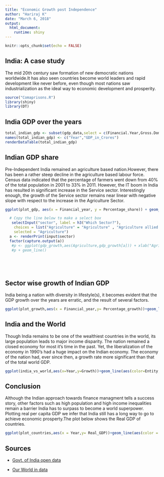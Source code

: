```yaml
---
title: "Economic Growth post Independence"
author: "Hariraj K"
date: "March 6, 2018"
output: 
  html_document:
    runtime: shiny
---
```


```r
knitr::opts_chunk$set(echo = FALSE)
```

## India: A case study
 The mid 20th century saw formation of new democratic nations worldwide.It has also seen countries become world leaders and rapid development like never before,
even though most nations saw industrialization as the ideal way to economic development and prosperity.


```r
source("Comaprisons.R")
library(shiny)
library(DT)

```

## India GDP over the years

```r
total_indian_gdp <- subset(gdp_data,select = c(Financial.Year,Gross.Domestic.Product..in.Rs..Cr..at.2004.05.Prices))
names(total_indian_gdp) <- c("Year","GDP_in_Crores")
renderDataTable(total_indian_gdp)
```

## Indian GDP share

Pre-Independent India remained an agriculture based nation.However, there has been a rather steep decline in the agriculture based labour force. Census data indicated that the percentage of farmers went down from 40% of the total population in 2001 to 33% in 2011. However, the IT boom in India has resulted in significant increase in the Service sector. Interestingly enough, the growth of the Service sector remains near linear with negative slope with respect to the increase in the Agriculture Sector.

```r
ggplot(plot_gdp, aes(x = Financial_year, y = Percentage_share)) + geom_line(aes(color = Sector,group = Sector))

```
```r

  # Copy the line below to make a select box 
   selectInput("sector", label = h3("Which Sector?"), 
    choices = list("Agriculture" = "Agriculture" , "Agriculture allied services" = "Agriculture_allied_services", "Industry" = "Industry", "Mining and quarrying" = "Mining_and_quarrying", "Manufacturing"  ="Manufacturing","Services" ="Services"), 
    selected = "Agriculture")
  a <- renderPrint(input$sector)
  factor(capture.output(a))
   #p <- ggplot(gdp_growth,aes(Agriculture,gdp_growth[a])) + xlab("Agriculture growth") + ylab(input$sector)
   #p + geom_line()
  
  




```

## Sector wise growth of Indian GDP

India being a nation with diversity in lifestyle(s), it becomes evident that the GDP growth over the years are erratic, and the result of several factors.

```r
ggplot(plot_growth,aes(x = Financial_year,y= Percentage_growth))+geom_line(aes(color = Sector,group = Sector)) + xlab("Financial Year") + ylab("Percentage Growth")

```

## India and the World

Though India remains to be one of the wealthiest countries in the world, its large population leads to major income disparity. The nation remained a closed economy for most it’s time in the past. Yet, the liberalization of the economy in 1990's had a huge impact on the Indian economy. The economy of the nation had, ever since then, a growth rate more significant than that of the total world GDP.
```r
ggplot(india_vs_world,aes(x=Year,y=Growth))+geom_line(aes(color=Entity,group=Entity))+xlab("Year")+ylab("Growth of GDP relative to the year 1950")
```

## Conclusion

Although the Indian approach towards finance managment tells a success story, other factors such as high population and high income inequalities remain a barrier India has to surpass to become a world superpower. Plotting real per capita GDP we infer that India still has a long way to go to achieve economic prosperty.The plot below shows the Real GDP of countries.
```r
ggplot(plot_countries,aes(x = Year,y= Real_GDP))+geom_line(aes(color = Entity,group = Entity))
```

## Sources
- [Govt. of India open data](data.gov.in)

- [Our World in data](ourworldindata.org)